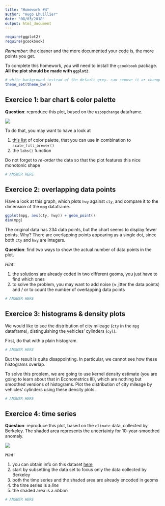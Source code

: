 ```yaml
---
title: "Homework #4"
author: "Hugo Lhuillier"
date: "08/03/2018"
output: html_document
---
```


```r
require(ggplot2)
require(gcookbook)
```

_Remember_: the cleaner and the more documented your code is, the more points you get.

To complete this homework, you will need to install the `gcookbook` package. **All the plot should be made with `ggplot2`**.

```r
# white background instead of the default grey. can remove it or change the theme
theme_set(theme_bw())
```

## Exercice 1: bar chart & color palette

**Question**: reproduce this plot, based on the `uspopchange` dataframe.

![](reproduce_1.jpeg)

To do that, you may want to have a look at 

1. [this list](http://www.cookbook-r.com/Graphs/Colors_(ggplot2)/figure/unnamed-chunk-14-1.png) of color palette, that you can use in combination to `scale_fill_brewer()`
1. the `labs()` function 
    
Do not forget to _re-order_ the data so that the plot features this nice monotonic shape

```r
# ANSWER HERE
```

## Exercice 2: overlapping data points 

Have a look at this graph, which plots `hwy` against `cty`, and compare it to the dimension of the `mpg` dataframe.

```r
ggplot(mpg, aes(cty, hwy)) + geom_point() 
dim(mpg)
```

The original data has 234 data points, but the chart seems to display fewer points. Why? There are overlapping points appearing as a single dot, since both `cty` and `hwy` are integers.

**Question**: find two ways to show the actual number of data points in the plot.

_Hint_: 

1. the solutions are already coded in two different geoms, you just have to find which ones
1. to solve the problem, you may want to add noise ($\approx$ jitter the data points) and / or to count the number of overlapping data points

```r
# ANSWER HERE
```

## Exercice 3: histograms & density plots 

We would like to see the distribution of city mileage (`cty` in the `mpg` dataframe), distinguishing the vehicles' cylinders (`cyl`).

First, do that with a plain histogram.

```r
# ANSWER HERE
```

But the result is quite disappointing. In particular, we cannot see how these histograms overlap.

To solve this problem, we are going to use kernel density estimate (you are going to learn about that in Econometrics III), which are nothing but smoothed versions of histograms. Plot the distribution of city mileage by vehicles' cylinders using these density plots.

```r
# ANSWER HERE
```

## Exercice 4: time series

**Question**: reproduce this plot, based on the `climate` data, collected by Berkeley. The shaded area represents the uncertainty for 10-year-smoothed anomaly.

![](reproduce_2.jpeg)

_Hint_:

1. you can obtain info on this dataset [here](https://cran.r-project.org/web/packages/gcookbook/gcookbook.pdf)
1. start by subsetting the data set to focus only the data collected by Berkeley 
1. both the time series and the shaded area are already encoded in geoms 
1. the time series is a _line_
1. the shaded area is a _ribbon_

```r
# ANSWER HERE
```



